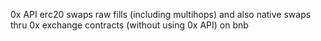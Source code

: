 0x API erc20 swaps raw fills (including multihops) and also native swaps thru 0x exchange contracts (without using 0x API) on bnb
